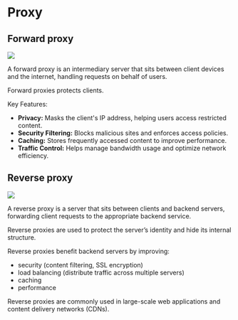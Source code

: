 # Proxy

## Forward proxy

![](https://cdn.prod.website-files.com/5efc3ccdb72aaa7480ec8179/673c413af7c9e8a1b4d94706_61ee500a7545cc25448246d8_Proxy%2520Servers%2520vs.%2520VPNs%25202.png)

A forward proxy is an intermediary server that sits between client devices and the internet, handling requests on behalf of users.

Forward proxies protects clients.

Key Features:

- **Privacy:** Masks the client's IP address, helping users access restricted content.
- **Security Filtering:** Blocks malicious sites and enforces access policies.
- **Caching:** Stores frequently accessed content to improve performance.
- **Traffic Control:** Helps manage bandwidth usage and optimize network efficiency.


## Reverse proxy

![](https://cdn.prod.website-files.com/5efc3ccdb72aaa7480ec8179/673c413af7c9e8a1b4d94709_61ee501466af465f016c81b6_Proxy%2520Servers%2520vs.%2520VPNs%25203.png)

A reverse proxy is a server that sits between clients and backend servers, forwarding client requests to the appropriate backend service.

Reverse proxies are used to protect the server’s identity and hide its internal structure.

Reverse proxies benefit backend servers by improving:
- security (content filtering, SSL encryption)
- load balancing (distribute traffic across multiple servers)
- caching
- performance

Reverse proxies are commonly used in large-scale web applications and content delivery networks (CDNs).
